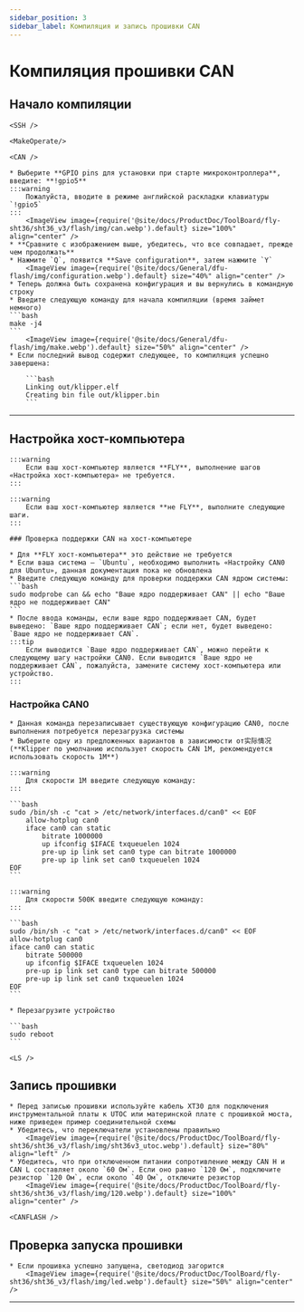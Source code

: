 ```yaml
---
sidebar_position: 3
sidebar_label: Компиляция и запись прошивки CAN
---
```




# Компиляция прошивки CAN

## Начало компиляции

    <SSH />

    <MakeOperate/>

    <CAN />

    * Выберите **GPIO pins для установки при старте микроконтроллера**, введите: **!gpio5**
    :::warning
        Пожалуйста, вводите в режиме английской раскладки клавиатуры `!gpio5`
    :::
        <ImageView image={require('@site/docs/ProductDoc/ToolBoard/fly-sht36/sht36_v3/flash/img/can.webp').default} size="100%" align="center" />
    * **Сравните с изображением выше, убедитесь, что все совпадает, прежде чем продолжать**
    * Нажмите `Q`, появится **Save configuration**, затем нажмите `Y`
        <ImageView image={require('@site/docs/General/dfu-flash/img/configuration.webp').default} size="40%" align="center" />
    * Теперь должна быть сохранена конфигурация и вы вернулись в командную строку
    * Введите следующую команду для начала компиляции (время займет немного)
    ```bash
    make -j4
    ```
        <ImageView image={require('@site/docs/General/dfu-flash/img/make.webp').default} size="50%" align="center" />
    * Если последний вывод содержит следующее, то компиляция успешно завершена:

        ```bash
        Linking out/klipper.elf
        Creating bin file out/klipper.bin
        ```
---

## Настройка хост-компьютера
    :::warning
        Если ваш хост-компьютер является **FLY**, выполнение шагов «Настройка хост-компьютера» не требуется.
    :::

    :::warning
        Если ваш хост-компьютер является **не FLY**, выполните следующие шаги.
    :::

    ### Проверка поддержки CAN на хост-компьютере

    * Для **FLY хост-компьютера** это действие не требуется
    * Если ваша система — `Ubuntu`, необходимо выполнить «Настройку CAN0 для Ubuntu», данная документация пока не обновлена
    * Введите следующую команду для проверки поддержки CAN ядром системы:
    ```bash
    sudo modprobe can && echo "Ваше ядро поддерживает CAN" || echo "Ваше ядро не поддерживает CAN"
    ```
    * После ввода команды, если ваше ядро поддерживает CAN, будет выведено: `Ваше ядро поддерживает CAN`; если нет, будет выведено: `Ваше ядро не поддерживает CAN`.
    :::tip
        Если выводится `Ваше ядро поддерживает CAN`, можно перейти к следующему шагу настройки CAN0. Если выводится `Ваше ядро не поддерживает CAN`, пожалуйста, замените систему хост-компьютера или устройство.
    :::
   
   ### Настройка CAN0

    * Данная команда перезаписывает существующую конфигурацию CAN0, после выполнения потребуется перезагрузка системы
    * Выберите одну из предложенных вариантов в зависимости от实际情况 (**Klipper по умолчанию использует скорость CAN 1М, рекомендуется использовать скорость 1М**)

    :::warning
        Для скорости 1М введите следующую команду:
    :::

    ```bash
    sudo /bin/sh -c "cat > /etc/network/interfaces.d/can0" << EOF
        allow-hotplug can0
        iface can0 can static
            bitrate 1000000
            up ifconfig $IFACE txqueuelen 1024
            pre-up ip link set can0 type can bitrate 1000000
            pre-up ip link set can0 txqueuelen 1024
    EOF
    ```

    :::warning
        Для скорости 500К введите следующую команду:
    :::

    ```bash
    sudo /bin/sh -c "cat > /etc/network/interfaces.d/can0" << EOF
    allow-hotplug can0
    iface can0 can static
        bitrate 500000
        up ifconfig $IFACE txqueuelen 1024
        pre-up ip link set can0 type can bitrate 500000
        pre-up ip link set can0 txqueuelen 1024
    EOF
    ```

    * Перезагрузите устройство

    ```bash
    sudo reboot
    ```

    <LS />


## Запись прошивки

    * Перед записью прошивки используйте кабель XT30 для подключения инструментальной платы к UTOC или материнской плате с прошивкой моста, ниже приведен пример соединительной схемы
    * Убедитесь, что переключатели установлены правильно
        <ImageView image={require('@site/docs/ProductDoc/ToolBoard/fly-sht36/sht36_v3/flash/img/sht36v3_utoc.webp').default} size="80%" align="left" />
    * Убедитесь, что при отключенном питании сопротивление между CAN H и CAN L составляет около `60 Ом`. Если оно равно `120 Ом`, подключите резистор `120 Ом`, если около `40 Ом`, отключите резистор
        <ImageView image={require('@site/docs/ProductDoc/ToolBoard/fly-sht36/sht36_v3/flash/img/120.webp').default} size="100%" align="center" />

    <CANFLASH />

## Проверка запуска прошивки

    * Если прошивка успешно запущена, светодиод загорится
        <ImageView image={require('@site/docs/ProductDoc/ToolBoard/fly-sht36/sht36_v3/flash/img/led.webp').default} size="50%" align="center" />

---
